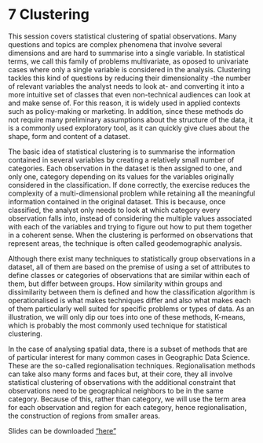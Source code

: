 # 7 Clustering {#sec-clustering .unnumbered}


This session covers statistical clustering of spatial observations. Many questions and topics are complex phenomena that involve several dimensions and are hard to summarise into a single variable. In statistical terms, we call this family of problems multivariate, as oposed to univariate cases where only a single variable is considered in the analysis. Clustering tackles this kind of questions by reducing their dimensionality -the number of relevant variables the analyst needs to look at- and converting it into a more intuitive set of classes that even non-technical audiences can look at and make sense of. For this reason, it is widely used in applied contexts such as policy-making or marketing. In addition, since these methods do not require many preliminary assumptions about the structure of the data, it is a commonly used exploratory tool, as it can quickly give clues about the shape, form and content of a dataset.

The basic idea of statistical clustering is to summarise the information contained in several variables by creating a relatively small number of categories. Each observation in the dataset is then assigned to one, and only one, category depending on its values for the variables originally considered in the classification. If done correctly, the exercise reduces the complexity of a multi-dimensional problem while retaining all the meaningful information contained in the original dataset. This is because, once classified, the analyst only needs to look at which category every observation falls into, instead of considering the multiple values associated with each of the variables and trying to figure out how to put them together in a coherent sense. When the clustering is performed on observations that represent areas, the technique is often called geodemographic analysis.

Although there exist many techniques to statistically group observations in a dataset, all of them are based on the premise of using a set of attributes to define classes or categories of observations that are similar within each of them, but differ between groups. How similarity within groups and dissimilarity between them is defined and how the classification algorithm is operationalised is what makes techniques differ and also what makes each of them particularly well suited for specific problems or types of data. As an illustration, we will only dip our toes into one of these methods, K-means, which is probably the most commonly used technique for statistical clustering.

In the case of analysing spatial data, there is a subset of methods that are of particular interest for many common cases in Geographic Data Science. These are the so-called regionalisation techniques. Regionalisation methods can take also many forms and faces but, at their core, they all involve statistical clustering of observations with the additional constraint that observations need to be geographical neighbors to be in the same category. Because of this, rather than category, we will use the term area for each observation and region for each category, hence regionalisation, the construction of regions from smaller areas.

Slides can be downloaded ["here"](/html/Week_Cluster_slides.pdf)
